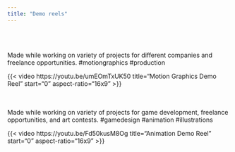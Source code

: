 ```yaml
---
title: "Demo reels"
---
```


<br/><br/>

Made while working on variety of projects for different companies and freelance opportunities. #motiongraphics #production
<br/>
<div class="player">
{{< video https://youtu.be/umEOmTxUK50
    title="Motion Graphics Demo Reel"
    start="0"
    aspect-ratio="16x9" 
>}}
</div>
<br/><br/>
Made while working on variety of projects for game development, freelance opportunities, and art contests. #gamedesign #animation #illustrations
<br/>
<div class="player">
{{< video https://youtu.be/Fd50kusM8Og
    title="Animation Demo Reel"
    start="0"
    aspect-ratio="16x9" 
>}}
</div>
